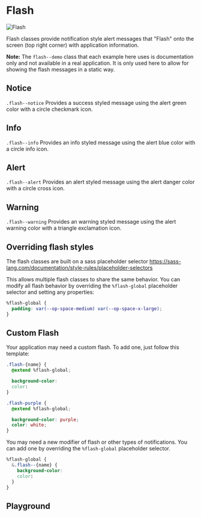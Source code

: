 

# Flash

<img src={imageFile} alt="Flash" />

Flash classes provide notification style alert messages that "Flash" onto the screen (top right corner) with application information.

**Note:** The `flash--demo` class that each example here uses is documentation only and not available in a real application. It is only used here to allow for showing the flash messages in a static way.

## Notice

`.flash--notice` Provides a success styled message using the alert green color with a circle checkmark icon.

<Canvas withToolbar>
  <Story id="components-flash--notice" />
</Canvas>

## Info

`.flash--info` Provides an info styled message using the alert blue color with a circle info icon.

<Canvas withToolbar>
  <Story id="components-flash--info" />
</Canvas>

## Alert

`.flash--alert` Provides an alert styled message using the alert danger color with a circle cross icon.

<Canvas withToolbar>
  <Story id="components-flash--alert" />
</Canvas>

## Warning

`.flash--warning` Provides an warning styled message using the alert warning color with a triangle exclamation icon.

<Canvas withToolbar>
  <Story id="components-flash--warning" />
</Canvas>

## Overriding flash styles

The flash classes are built on a sass placeholder selector https://sass-lang.com/documentation/style-rules/placeholder-selectors

This allows multiple flash classes to share the same behavior. You can modify all flash behavior by overriding the `%flash-global` placeholder selector and setting any properties:

```css
%flash-global {
  padding: var(--op-space-medium) var(--op-space-x-large);
}
```

## Custom Flash

Your application may need a custom flash. To add one, just follow this template:

```css
.flash-{name} {
  @extend %flash-global;

  background-color:
  color:
}
```

```css
.flash-purple {
  @extend %flash-global;

  background-color: purple;
  color: white;
}
```

You may need a new modifier of flash or other types of notifications. You can add one by overriding the `%flash-global` placeholder selector.

```css
%flash-global {
  &.flash--{name} {
    background-color:
    color:
  }
}
```

## Playground

<Primary />
<ArgsTable of="." story="^" />
